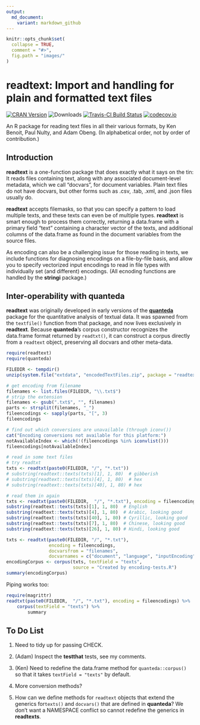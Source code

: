 ```yaml
---
output:
  md_document:
    variant: markdown_github
---
```


<!-- README.md is generated from README.Rmd. Please edit that file -->

```r
knitr::opts_chunk$set(
  collapse = TRUE,
  comment = "#>",
  fig.path = "images/"
)
```

# readtext: Import and handling for plain and formatted text files

[![CRAN Version](http://www.r-pkg.org/badges/version/readtext)](https://CRAN.R-project.org/package=readtext)
![Downloads](http://cranlogs.r-pkg.org/badges/readtext)
[![Travis-CI Build Status](https://travis-ci.org/kbenoit/readtext.svg?branch=master)](https://travis-ci.org/kbenoit/readtext)
[![codecov.io](https://codecov.io/github/kbenoit/readtext/coverage.svg?branch=master)][1]


[1]: https://codecov.io/gh/kbenoit/readtext/branch/master

An R package for reading text files in all their various formats, by Ken Benoit, Paul Nulty, and Adam Obeng.  (In alphabetical order, not by order of contribution.)

## Introduction

**readtext** is a one-function package that does exactly what it says on the tin: It reads files containing text, along with any associated document-level metadata, which we call "docvars", for document variables.  Plain text files do not have docvars, but other forms such as .csv, .tab, .xml, and .json files usually do.  

**readtext** accepts filemasks, so that you can specify a pattern to load multiple texts, and these texts can even be of multiple types.  **readtext** is smart enough to process them correctly, returning a data.frame with a primary field "text" containing a character vector of the texts, and additional columns of the data.frame as found in the document variables from the source files.

As encoding can also be a challenging issue for those reading in texts, we include functions for diagnosing encodings on a file-by-file basis, and allow you to specify vectorized input encodings to read in file types with individually set (and different) encodings.  (All ecnoding functions are handled by the **stringi** package.)

## Inter-operability with **quanteda**

**readtext** was originally developed in early versions of the [**quanteda**](https://github.com/kbenoit/quanteda) package for the quantitative analysis of textual data.  It was spawned from the `textfile()` function from that package, and now lives exclusively in **readtext**.  Because **quanteda**'s corpus constructor recognizes the data.frame format returned by `readtxt()`, it can construct a corpus directly from a `readtext` object, preserving all docvars and other meta-data.

```r
require(readtext)
require(quanteda)

FILEDIR <- tempdir()
unzip(system.file("extdata", "encodedTextFiles.zip", package = "readtext"), exdir = FILEDIR)

# get encoding from filename
filenames <- list.files(FILEDIR, "\\.txt$")
# strip the extension
filenames <- gsub(".txt$", "", filenames)
parts <- strsplit(filenames, "_")
fileencodings <- sapply(parts, "[", 3)
fileencodings

# find out which conversions are unavailable (through iconv())
cat("Encoding conversions not available for this platform:")
notAvailableIndex <- which(!(fileencodings %in% iconvlist()))
fileencodings[notAvailableIndex]

# read in some text files
# try readtxt
txts <- readtxt(paste0(FILEDIR, "/", "*.txt"))
# substring(readtext::texts(txts)[1], 1, 80)  # gibberish
# substring(readtext::texts(txts)[4], 1, 80)  # hex
# substring(readtext::texts(txts)[40], 1, 80) # hex

# read them in again
txts <- readtxt(paste0(FILEDIR,  "/", "*.txt"), encoding = fileencodings)
substring(readtext::texts(txts)[1], 1, 80)  # English
substring(readtext::texts(txts)[4], 1, 80)  # Arabic, looking good 
substring(readtext::texts(txts)[40], 1, 80) # Cyrillic, looking good
substring(readtext::texts(txts)[7], 1, 80)  # Chinese, looking good
substring(readtext::texts(txts)[26], 1, 80) # Hindi, looking good

txts <- readtxt(paste0(FILEDIR, "/", "*.txt"), 
                encoding = fileencodings,
                docvarsfrom = "filenames", 
                docvarnames = c("document", "language", "inputEncoding"))
encodingCorpus <- corpus(txts, textField = "texts", 
                         source = "Created by encoding-tests.R") 
summary(encodingCorpus)
```

Piping works too:
```r
require(magrittr)
readtxt(paste0(FILEDIR,  "/", "*.txt"), encoding = fileencodings) %>%
    corpus(textField = "texts") %>% 
        summary
```

## To Do List

1.  Need to tidy up for passing CHECK.  

2.  (Adam) Inspect the **testthat** tests, see my comments.

3.  (Ken) Need to redefine the data.frame method for `quanteda::corpus()` so that it takes
    `textField = "texts"` by default.
    
4.  More conversion methods?  

5.  How can we define methods for `readtext` objects that extend the generics for`texts()` and `docvars()` that are defined in **quanteda**?  We don't want a NAMESPACE conflict so cannot redefine the generics in **readtexts**.



